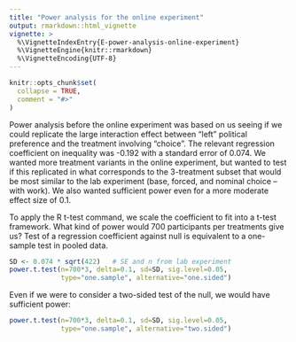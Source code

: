 ```yaml
---
title: "Power analysis for the online experiment"
output: rmarkdown::html_vignette
vignette: >
  %\VignetteIndexEntry{E-power-analysis-online-experiment}
  %\VignetteEngine{knitr::rmarkdown}
  %\VignetteEncoding{UTF-8}
---
```


```r
knitr::opts_chunk$set(
  collapse = TRUE,
  comment = "#>"
)
```

Power analysis before the online experiment was based on 
us seeing if we could replicate the large interaction effect between 
"left" political preference and the treatment involving "choice". The
relevant regression coefficient on inequality was -0.192 with a standard
error of 0.074. We wanted more treatment variants in the online
experiment, but wanted to test if this replicated in what corresponds
to the 3-treatment subset that would be most similar to the lab experiment
(base, forced, and nominal choice -- with work). We also wanted sufficient
power even for a more moderate effect size of 0.1. 

To apply the R t-test command, we scale the coefficient to fit into 
a t-test framework. What kind of power would 700 participants per
treatments give us? Test of a regression coefficient against null
is equivalent to a one-sample test in pooled data.

```r
SD <- 0.074 * sqrt(422)   # SE and n from lab experiment
power.t.test(n=700*3, delta=0.1, sd=SD, sig.level=0.05, 
             type="one.sample", alternative="one.sided")
```

Even if we were to consider a two-sided test of the null, we would have
sufficient power: 
```r
power.t.test(n=700*3, delta=0.1, sd=SD, sig.level=0.05, 
             type="one.sample", alternative="two.sided")
```

